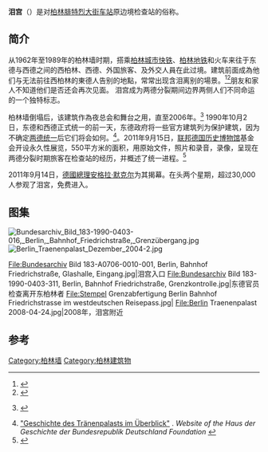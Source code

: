{{noteTA
|1= zh:梅克爾; zh-hans:默克尔 ;zh-hk:默克爾; zh-tw:梅克爾;
}}
{{Otheruses|舊皇宮 (伊斯坦堡)|subject=[[德國|德國]][[柏林腓特烈大街车站|柏林腓特烈大街车站]]原边境检查站|other=別稱為「淚之宮」的[[鄂圖曼帝國|鄂圖曼帝國]]舊皇宮}}
'''泪宫'''（{{lang-de|''Tränenpalast''}}）是对[[柏林腓特烈大街车站|柏林腓特烈大街车站]]原边境检查站的俗称。
==简介==
从1962年至1989年的柏林墙时期，搭乘[[柏林城市快铁|柏林城市快铁]]、[[柏林地铁|柏林地铁]]和火车来往于东德与西德之间的西柏林、西德、外国旅客、及外交人員在此过境。建筑前面成為他们与无法前往西柏林的東德人告别的地點，常常出现含泪离别的場景。<ref name="cdm">{{cite web |url=http://www.chronik-der-mauer.de/index.php/de/Border/Detail/id/488 |title=Chronicle of the Berlin Wall |publisher=Chronik-der-mauer.de |language=德语 |access-date=2016-04-14 |archive-url=https://archive.is/20130210215944/http://www.chronik-der-mauer.de/index.php/de/Border/Detail/id/488 |archive-date=2013-02-10 |dead-url=yes }}</ref><ref name="berlin.de">{{cite web |url=http://www.berlin.de/mauer/grenzuebergaenge/bahnhof_friedrichstrasse/index.de.php |title=Former border station Friedrichstraße |publisher=Berlin.de |language=德语 |accessdate=2016-04-14 |archive-date=2007-11-13 |archive-url=https://web.archive.org/web/20071113230257/http://www.berlin.de/mauer/grenzuebergaenge/bahnhof_friedrichstrasse/index.de.php |dead-url=no }}</ref>朋友和家人不知道他们是否还会再次见面。
泪宫成为两德分裂期间边界两侧人们不同命运的一个独特标志。

柏林墙倒塌后，该建筑作為夜总会和舞台之用，直至2006年。<ref>{{Official website|http://www.traenenpalast.de/ }} {{de icon}}</ref> 1990年10月2日，东德和西德正式统一的前一天，东德政府将一些官方建筑列为保护建筑，因为不确定[[两德统一|两德统一]]后它们将会如何。<ref name="Geschichte">[http://www.hdg.de/berlin/traenenpalast/historischer-ort/geschichte/ "Geschichte des Tränenpalasts im Überblick"] {{Wayback|url=http://www.hdg.de/berlin/traenenpalast/historischer-ort/geschichte/ |date=20160303233103 }}. ''Website of the Haus der Geschichte der Bundesrepublik Deutschland Foundation'' {{de icon}}</ref>。2011年9月15日，[[联邦德国历史博物馆|联邦德国历史博物馆]]基金会开设永久性展览，550平方米的面积，用原始文件，照片和录音，录像，呈现在两德分裂时期旅客在检查站的经历，并概述了统一进程。<ref>{{Cite web |url=http://www.hdg.de/fileadmin/static/english/berlin/traenenpalast-am-bahnhof-friedrichstr/ |title=泪宫官方网站 |access-date=2016-04-14 |archive-date=2016-10-25 |archive-url=https://web.archive.org/web/20161025041213/http://www.hdg.de/fileadmin/static/english/berlin/traenenpalast-am-bahnhof-friedrichstr/ |dead-url=no }}</ref>

2011年9月14日，[[德國總理|德國總理]][[安格拉·默克尔|安格拉·默克尔]]为其揭幕。在头两个星期，超过30,000人参观了泪​​宮，免费进入。
==图集==
[[File:Bundesarchiv_Bild_183-1990-0403-016,_Berlin,_Bahnhof_Friedrichstraße,_Grenzübergang.jpg|thumb]]
[[File:Berlin_Traenenpalast_Dezember_2004-2.jpg|left]]
<gallery>
File:Bundesarchiv Bild 183-A0706-0010-001, Berlin, Bahnhof Friedrichstraße, Glashalle, Eingang.jpg|泪宫入口
File:Bundesarchiv Bild 183-1990-0403-311, Berlin, Bahnhof Friedrichstraße, Grenzkontrolle.jpg|东德官员检查离开东柏林者
File:Stempel Grenzabfertigung Berlin Bahnhof Friedrichstrasse im westdeutschen Reisepass.jpg|
File:Berlin Traenenpalast 2008-04-24.jpg|2008年，泪宮附近
</gallery>

== 参考 ==
<references />

{{coord|52.5208|N|13.3869|E|source:dewiki_region:DE-BE_type:landmark|format=dms|display=title}}
{{柏林墙}}
[[Category:柏林墙|Category:柏林墙]]
[[Category:柏林建筑物|Category:柏林建筑物]]